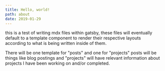 ```yaml
---
title: Hello, world!
path: about
date: 2019-01-29
---
```


this is a test of writing mdx files within gatsby, these files will eventually
default to a template component to render their respective layouts according to
what is being written inside of them.

There will be one template for "posts" and one for "projects" posts will be things like
blog postings and "projects" will have relevant information about projects I have been working
on and/or completed.
